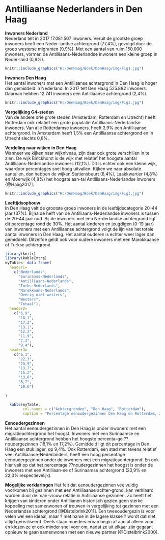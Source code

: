 # Antilliaanse Nederlanders in Den Haag {-}

**Inwoners Nederland**    
Nederland telt in 2017 17.081.507 inwoners. Veruit de grootste groep inwoners heeft een Neder-landse achtergrond (77,4%), gevolgd door de groep westerse migranten (9,9%). Met een aantal van ruim 150.000 inwoners, vormen de Antilliaans-Nederlandse inwoners een kleine groep in Neder-land (0,9%).

```r
knitr::include_graphics("H:/DenHaag/Boek/DenHaag/img/Fig1.jpg")

```


**Inwoners Den Haag**   
Het aantal inwoners met een Antilliaanse achtergrond in Den Haag is hoger dan gemiddeld in Nederland. In 2017 telt Den Haag 525.882 inwoners. Daarvan hebben 12.741 inwoners een Antilliaanse achtergrond (2,4%).  


```r
knitr::include_graphics("H:/DenHaag/Boek/DenHaag/img/Fig2.jpg")

```



**Vergelijking G4-steden**   
Van de andere drie grote steden (Amsterdam, Rotterdam en Utrecht) heeft Rotterdam ook relatief een grote populatie Antilliaans-Nederlandse inwoners. Van alle Rotterdamse inwoners, heeft 3,9% een Antilliaanse achtergrond. In Amsterdam heeft 1,5% een Antilliaanse achtergrond en in Utrecht slechts 0,8%.   

**Verdeling naar wijken in Den Haag**   
Wanneer we kijken naar wijkniveau, zijn daar ook grote verschillen in te zien. De wijk Binckhorst is de wijk met relatief het hoogste aantal Antilliaans-Nederlandse inwoners (12,1%). Dit is echter ook een kleine wijk, waardoor percentages snel hoog uitvallen. Kijken we naar absolute aantallen, dan hebben de wijken Stationsbuurt (8,4%), Laakkwartier (4,8%) en Moerwijk (4,8%) het hoogste aan-tal Antilliaans-Nederlandse inwoners {@Haag2017].    


```r
knitr::include_graphics("H:/DenHaag/Boek/DenHaag/img/Fig3.jpg")

```

**Leeftijdsopbouw**   
In Den Haag valt de grootste groep inwoners in de leeftijdscategorie 20-44 jaar (37%). Bijna de helft van de Antilliaans-Nederlandse inwoners is tussen de 20-44 jaar oud. Bij de inwoners met een Ne-derlandse achtergrond ligt dit percentage rond de 30%. Het aantal kinderen en jeugdigen (0-19 jaar) van inwoners met een Antilliaanse achtergrond volgt de lijn van het totale aantal inwoners in Den Haag. Het aantal ouderen is echter weer lager dan gemiddeld. Ditzelfde geldt ook voor oudere inwoners met een Marokkaanse of Turkse achtergrond.    



```r
library(knitr)
library(kableExtra)
myTable<- data.frame(
  header1=
    c("Nederlands",
      "Surinaams-Nederlands",
      "Antilliaans-Nederlands",
      "Turks-Nederlands",
      "Marokkaans-Nederlands",
      "Overig niet-westers",
      "Westers",
      "Totaal"),
  header2=
    c("6,9",
      "18,1",
      "17,2",
      "13,1",
      "12,2",
      "11,9",
      "7,3",
      "9,4"),
  header3=
    c("6,1",
      "22,3",
      "23,9",
      "13,7",
      "15,2",
      "13,6",
      "8,7",
      "10,6")
  
)

  kable(myTable,
        col.names = c("Achtergronden", "Den Haag", "Rotterdam"),
        caption = "Percentage eenoudergezinnen Den Haag en Rotterdam, 2017")

```

**Eenoudergezinnen**    
Het aantal eenoudergezinnen in Den Haag is onder inwoners met een migratieachtergrond het hoogst. Inwoners met een Surinaamse en Antilliaanse achtergrond hebben het hoogste percenta-ge ??noudergezinnen (18,1% en 17,2%). Gemiddeld ligt dit percentage in Den Haag een stuk lager, op 9,4%.  Ook Rotterdam, een stad met tevens relatief veel Antilliaanse-Nederlanders, heeft een hoog percentage eenoudergezinnen onder de inwoners met een migratieachtergrond. En ook hier valt op dat het percentage ??noudergezinnen het hoogst is onder de inwoners met een Antilliaan-se of Surinaamse achtergrond (23,9% en 22,3% respectievelijk).   

**Mogelijke verklaringen** 
Het feit dat eenoudergezinnen veelvuldig voorkomen bij gezinnen met een Antilliaanse achter-grond, kan verklaard worden door de man-vrouw relatie in Antilliaanse gezinnen.
Zo heeft het krijgen van kinderen onder Antillianen historisch gezien geen sterke koppeling met samenwonen of trouwen in vergelijking tot gezinnen met een Nederlandse achtergrond [@Distelbrink2011]. Een tweeoudergezin is voor velen wel een ideaal, maar ? met name in de lagere klasse ? wordt dat niet altijd gerealiseerd. Deels staan moeders ervan begin af aan al alleen voor en kiezen ze er ook minder snel voor om, nadat ze uit elkaar zijn gegaan, opnieuw te gaan samenwonen met een nieuwe partner [@Distelbrink2000].  

